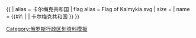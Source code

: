 {{ {{{1<noinclude>|country showdata</noinclude>}}}
| alias = 卡尔梅克共和国
| flag alias = Flag of Kalmykia.svg
| size = {{{size|}}}
| name = {{#if: {{{name|}}} | {{{name|}}} | 卡尔梅克共和国 }}
}}<noinclude>
[[Category:俄罗斯行政区划资料模板]]
</noinclude>